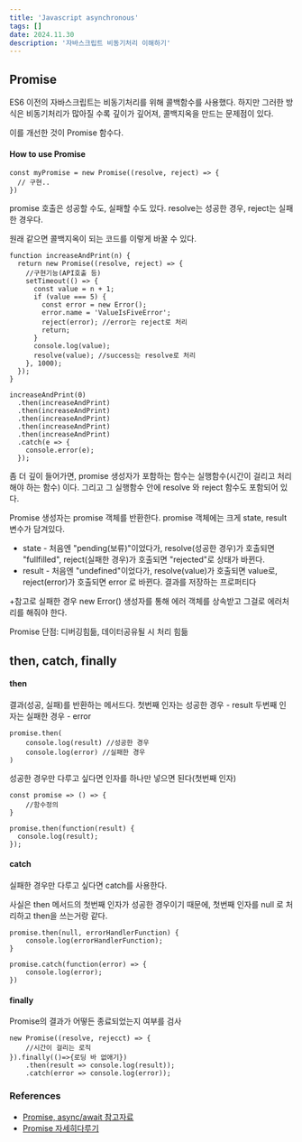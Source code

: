 ```yaml
---
title: 'Javascript asynchronous'
tags: []
date: 2024.11.30
description: '자바스크립트 비동기처리 이해하기'
---
```


## Promise

ES6 이전의 자바스크립트는 비동기처리를 위해 콜백함수를 사용했다. 하지만 그러한 방식은 비동기처리가 많아질 수록 깊이가 깊어져, 콜백지옥을 만드는 문제점이 있다.

이를 개선한 것이 Promise 함수다.

#### How to use Promise

```JS
const myPromise = new Promise((resolve, reject) => {
  // 구현..
})
```

promise 호출은 성공할 수도, 실패할 수도 있다. resolve는 성공한 경우, reject는 실패한 경우다.

원래 같으면 콜백지옥이 되는 코드를 이렇게 바꿀 수 있다.

```JS
function increaseAndPrint(n) {
  return new Promise((resolve, reject) => {
	//구현기능(API호출 등)
    setTimeout(() => {
      const value = n + 1;
      if (value === 5) {
        const error = new Error();
        error.name = 'ValueIsFiveError';
        reject(error); //error는 reject로 처리
        return;
      }
      console.log(value);
      resolve(value); //success는 resolve로 처리
    }, 1000);
  });
}

increaseAndPrint(0)
  .then(increaseAndPrint)
  .then(increaseAndPrint)
  .then(increaseAndPrint)
  .then(increaseAndPrint)
  .then(increaseAndPrint)
  .catch(e => {
    console.error(e);
  });
```

좀 더 깊이 들어가면, promise 생성자가 포함하는 함수는 실행함수(시간이 걸리고 처리해야 하는 함수) 이다. 그리고 그 실행함수 안에 resolve 와 reject 함수도 포함되어 있다.

Promise 생성자는 promise 객체를 반환한다. promise 객체에는 크게 state, result 변수가 담겨있다.

- state - 처음엔 "pending(보류)"이었다가, resolve(성공한 경우)가 호출되면 "fullfilled", reject(실패한 경우)가 호출되면 "rejected"로 상태가 바뀐다.
- result - 처음엔 "undefined"이었다가, resolve(value)가 호출되면 value로, reject(error)가 호출되면 error 로 바뀐다. 결과를 저장하는 프로퍼티다

+참고로 실패한 경우 new Error() 생성자를 통해 에러 객체를 상속받고 그걸로 에러처리를 해줘야 한다.

Promise 단점: 디버깅힘듦, 데이터공유될 시 처리 힘듦

## then, catch, finally

#### then

결과(성공, 실패)를 반환하는 메서드다.
첫번째 인자는 성공한 경우 - result
두번째 인자는 실패한 경우 - error

```JS
promise.then(
	console.log(result) //성공한 경우
	console.log(error) //실패한 경우
)
```

성공한 경우만 다루고 싶다면 인자를 하나만 넣으면 된다(첫번째 인자)

```JS
const promise => () => {
	//함수정의
}

promise.then(function(result) {
  console.log(result);
});
```

#### catch

실패한 경우만 다루고 싶다면 catch를 사용한다.

사실은 then 메서드의 첫번째 인자가 성공한 경우이기 때문에, 첫번째 인자를 null 로 처리하고 then을 쓰는거랑 같다.

```JS
promise.then(null, errorHandlerFunction) {
	console.log(errorHandlerFunction);
}
```

```JS
promise.catch(function(error) => {
	console.log(error);
})
```

#### finally

Promise의 결과가 어떻든 종료되었는지 여부를 검사

```JS
new Promise((resolve, rejecct) => {
	//시간이 걸리는 로직
}).finally(()=>{로딩 바 없애기})
	.then(result => console.log(result));
	.catch(error => console.log(error));
```

### References

- [Promise, async/await 참고자료](https://learnjs.vlpt.us/async/)
- [Promise 자세히다루기](https://ko.javascript.info/promise-basics)
